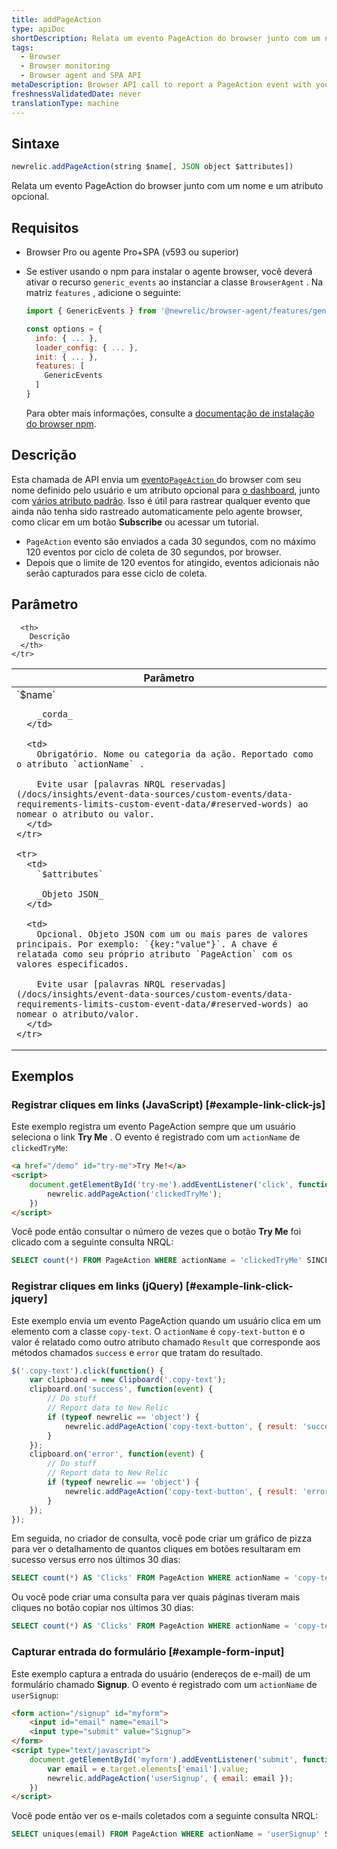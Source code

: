 ```yaml
---
title: addPageAction
type: apiDoc
shortDescription: Relata um evento PageAction do browser junto com um nome e um atributo opcional.
tags:
  - Browser
  - Browser monitoring
  - Browser agent and SPA API
metaDescription: Browser API call to report a PageAction event with your user-defined name and attributes to New Relic Dashboards.
freshnessValidatedDate: never
translationType: machine
---
```


## Sintaxe

```js
newrelic.addPageAction(string $name[, JSON object $attributes])
```

Relata um evento PageAction do browser junto com um nome e um atributo opcional.

## Requisitos

* Browser Pro ou agente Pro+SPA (v593 ou superior)

* Se estiver usando o npm para instalar o agente browser, você deverá ativar o recurso `generic_events` ao instanciar a classe `BrowserAgent` . Na matriz `features` , adicione o seguinte:

  ```js
  import { GenericEvents } from '@newrelic/browser-agent/features/generic_events';

  const options = {
    info: { ... },
    loader_config: { ... },
    init: { ... },
    features: [
      GenericEvents
    ]
  }
  ```

  Para obter mais informações, consulte a [documentação de instalação do browser npm](https://www.npmjs.com/package/@newrelic/browser-agent#new-relic-browser-agent).

## Descrição

Esta chamada de API envia um [evento`PageAction` ](/docs/insights/explore-data/custom-events/insert-browser-custom-events-attributes-insights-javascript-api)do browser com seu nome definido pelo usuário e um atributo opcional para [o dashboard](/docs/query-your-data/explore-query-data/dashboards/introduction-new-relic-one-dashboards), junto com [vários atributo padrão](/attribute-dictionary/?event=PageAction). Isso é útil para rastrear qualquer evento que ainda não tenha sido rastreado automaticamente pelo agente browser, como clicar em um botão <DNT>**Subscribe**</DNT> ou acessar um tutorial.

* `PageAction` evento são enviados a cada 30 segundos, com no máximo 120 eventos por ciclo de coleta de 30 segundos, por browser.
* Depois que o limite de 120 eventos for atingido, eventos adicionais não serão capturados para esse ciclo de coleta.

## Parâmetro

<table>
  <thead>
    <tr>
      <th width="25%">
        Parâmetro
      </th>

      <th>
        Descrição
      </th>
    </tr>
  </thead>

  <tbody>
    <tr>
      <td>
        `$name`

        _corda_
      </td>

      <td>
        Obrigatório. Nome ou categoria da ação. Reportado como o atributo `actionName` .

        Evite usar [palavras NRQL reservadas](/docs/insights/event-data-sources/custom-events/data-requirements-limits-custom-event-data/#reserved-words) ao nomear o atributo ou valor.
      </td>
    </tr>

    <tr>
      <td>
        `$attributes`

        _Objeto JSON_
      </td>

      <td>
        Opcional. Objeto JSON com um ou mais pares de valores principais. Por exemplo: `{key:"value"}`. A chave é relatada como seu próprio atributo `PageAction` com os valores especificados.

        Evite usar [palavras NRQL reservadas](/docs/insights/event-data-sources/custom-events/data-requirements-limits-custom-event-data/#reserved-words) ao nomear o atributo/valor.
      </td>
    </tr>
  </tbody>
</table>

## Exemplos

### Registrar cliques em links (JavaScript) [#example-link-click-js]

Este exemplo registra um evento PageAction sempre que um usuário seleciona o link <DNT>**Try Me**</DNT> . O evento é registrado com um `actionName` de `clickedTryMe`:

```html
<a href="/demo" id="try-me">Try Me!</a>
<script>
    document.getElementById('try-me').addEventListener('click', function(e) {
        newrelic.addPageAction('clickedTryMe');
    })
</script>
```

Você pode então consultar o número de vezes que o botão <DNT>**Try Me**</DNT> foi clicado com a seguinte consulta NRQL:

```sql
SELECT count(*) FROM PageAction WHERE actionName = 'clickedTryMe' SINCE 1 hour ago
```

### Registrar cliques em links (jQuery) [#example-link-click-jquery]

Este exemplo envia um evento PageAction quando um usuário clica em um elemento com a classe `copy-text`. O `actionName` é `copy-text-button` e o valor é relatado como outro atributo chamado `Result` que corresponde aos métodos chamados `success` e `error` que tratam do resultado.

```js
$('.copy-text').click(function() {
    var clipboard = new Clipboard('.copy-text');
    clipboard.on('success', function(event) {
        // Do stuff
        // Report data to New Relic
        if (typeof newrelic == 'object') {
            newrelic.addPageAction('copy-text-button', { result: 'success' });
        }
    });
    clipboard.on('error', function(event) {
        // Do stuff
        // Report data to New Relic
        if (typeof newrelic == 'object') {
            newrelic.addPageAction('copy-text-button', { result: 'error' });
        }
    });
});
```

Em seguida, no criador de consulta, você pode criar um gráfico de pizza para ver o detalhamento de quantos cliques em botões resultaram em sucesso versus erro nos últimos 30 dias:

```sql
SELECT count(*) AS 'Clicks' FROM PageAction WHERE actionName = 'copy-text-button' FACET result SINCE 30 days ago
```

Ou você pode criar uma consulta para ver quais páginas tiveram mais cliques no botão copiar nos últimos 30 dias:

```sql
SELECT count(*) AS 'Clicks' FROM PageAction WHERE actionName = 'copy-text-button' FACET currentUrl SINCE 30 days ago
```

### Capturar entrada do formulário [#example-form-input]

Este exemplo captura a entrada do usuário (endereços de e-mail) de um formulário chamado <DNT>**Signup**</DNT>. O evento é registrado com um `actionName` de `userSignup`:

```html
<form action="/signup" id="myform">
    <input id="email" name="email">
    <input type="submit" value="Signup">
</form>
<script type="text/javascript">
    document.getElementById('myform').addEventListener('submit', function(e) {
        var email = e.target.elements['email'].value;
        newrelic.addPageAction('userSignup', { email: email });
    })
</script>
```

Você pode então ver os e-mails coletados com a seguinte consulta NRQL:

```sql
SELECT uniques(email) FROM PageAction WHERE actionName = 'userSignup' SINCE 1 hour ago
```